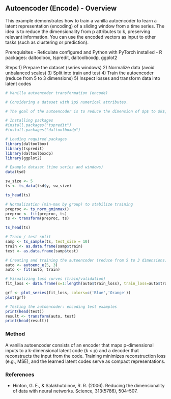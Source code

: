 ## Autoencoder (Encode) - Overview

This example demonstrates how to train a vanilla autoencoder to learn a latent representation (encoding) of a sliding window from a time series. The idea is to reduce the dimensionality from p attributes to k, preserving relevant information. You can use the encoded vectors as input to other tasks (such as clustering or prediction).

Prerequisites
- Reticulate configured and Python with PyTorch installed
- R packages: daltoolbox, tspredit, daltoolboxdp, ggplot2

Steps
1) Prepare the dataset (series windows)
2) Normalize data (avoid unbalanced scales)
3) Split into train and test
4) Train the autoencoder (reduce from 5 to 3 dimensions)
5) Inspect losses and transform data into latent codes

```r
# Vanilla autoencoder transformation (encode)

# Considering a dataset with $p$ numerical attributes. 

# The goal of the autoencoder is to reduce the dimension of $p$ to $k$, such that these $k$ attributes are enough to recompose the original $p$ attributes. 

# Installing packages
#install.packages("tspredit")
#install.packages("daltoolboxdp")
```

```r
# Loading required packages
library(daltoolbox)
library(tspredit)
library(daltoolboxdp)
library(ggplot2)
```

```r
# Example dataset (time series and windows)
data(tsd)

sw_size <- 5
ts <- ts_data(tsd$y, sw_size)

ts_head(ts)
```

```r
# Normalization (min-max by group) to stabilize training
preproc <- ts_norm_gminmax()
preproc <- fit(preproc, ts)
ts <- transform(preproc, ts)

ts_head(ts)
```

```r
# Train / test split
samp <- ts_sample(ts, test_size = 10)
train <- as.data.frame(samp$train)
test <- as.data.frame(samp$test)
```

```r
# Creating and training the autoencoder (reduce from 5 to 3 dimensions)
auto <- autoenc_e(5, 3)
auto <- fit(auto, train)
```

```r
# Visualizing loss curves (train/validation)
fit_loss <- data.frame(x=1:length(auto$train_loss), train_loss=auto$train_loss,val_loss=auto$val_loss)

grf <- plot_series(fit_loss, colors=c('Blue','Orange'))
plot(grf)
```

```r
# Testing the autoencoder: encoding test examples
print(head(test))
result <- transform(auto, test)
print(head(result))
```

### Method

A vanilla autoencoder consists of an encoder that maps p-dimensional inputs to a k-dimensional latent code (k < p) and a decoder that reconstructs the input from the code. Training minimizes reconstruction loss (e.g., MSE), and the learned latent codes serve as compact representations.

### References
- Hinton, G. E., & Salakhutdinov, R. R. (2006). Reducing the dimensionality of data with neural networks. Science, 313(5786), 504–507.
